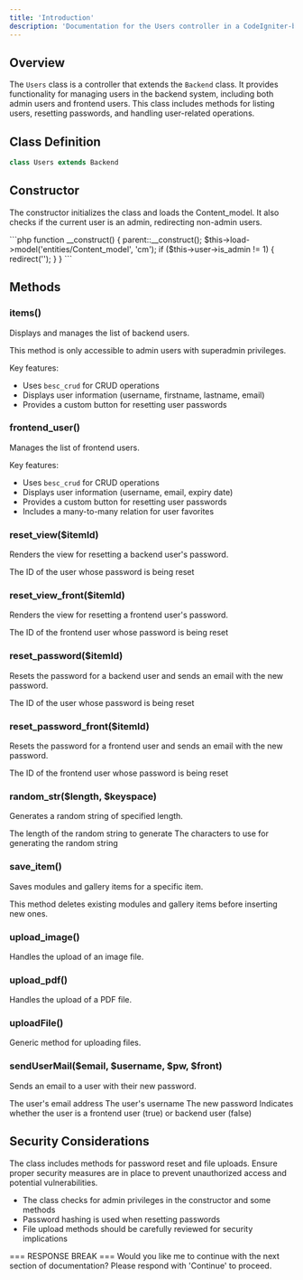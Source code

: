 ```yaml
---
title: 'Introduction'
description: 'Documentation for the Users controller in a CodeIgniter-based backend system'
---
```


## Overview

The `Users` class is a controller that extends the `Backend` class. It provides functionality for managing users in the backend system, including both admin users and frontend users. This class includes methods for listing users, resetting passwords, and handling user-related operations.

## Class Definition

```php
class Users extends Backend
```

## Constructor

The constructor initializes the class and loads the Content_model. It also checks if the current user is an admin, redirecting non-admin users.

<CodeGroup>
```php
function __construct()
{
    parent::__construct();
    $this->load->model('entities/Content_model', 'cm');
    if ($this->user->is_admin != 1) {
        redirect('');
    }
}
```
</CodeGroup>

## Methods

### items()

Displays and manages the list of backend users.

<Note>
This method is only accessible to admin users with superadmin privileges.
</Note>

Key features:
- Uses `besc_crud` for CRUD operations
- Displays user information (username, firstname, lastname, email)
- Provides a custom button for resetting user passwords

### frontend_user()

Manages the list of frontend users.

Key features:
- Uses `besc_crud` for CRUD operations
- Displays user information (username, email, expiry date)
- Provides a custom button for resetting user passwords
- Includes a many-to-many relation for user favorites

### reset_view($itemId)

Renders the view for resetting a backend user's password.

<Param name="itemId" type="integer">
  The ID of the user whose password is being reset
</Param>

### reset_view_front($itemId)

Renders the view for resetting a frontend user's password.

<Param name="itemId" type="integer">
  The ID of the frontend user whose password is being reset
</Param>

### reset_password($itemId)

Resets the password for a backend user and sends an email with the new password.

<Param name="itemId" type="integer">
  The ID of the user whose password is being reset
</Param>

### reset_password_front($itemId)

Resets the password for a frontend user and sends an email with the new password.

<Param name="itemId" type="integer">
  The ID of the frontend user whose password is being reset
</Param>

### random_str($length, $keyspace)

Generates a random string of specified length.

<Param name="length" type="integer">
  The length of the random string to generate
</Param>
<Param name="keyspace" type="string" default="'0123456789abcdefghijklmnopqrstuvwxyzABCDEFGHIJKLMNOPQRSTUVWXYZ'">
  The characters to use for generating the random string
</Param>

### save_item()

Saves modules and gallery items for a specific item.

<Note>
This method deletes existing modules and gallery items before inserting new ones.
</Note>

### upload_image()

Handles the upload of an image file.

### upload_pdf()

Handles the upload of a PDF file.

### uploadFile()

Generic method for uploading files.

### sendUserMail($email, $username, $pw, $front)

Sends an email to a user with their new password.

<Param name="email" type="string">
  The user's email address
</Param>
<Param name="username" type="string">
  The user's username
</Param>
<Param name="pw" type="string">
  The new password
</Param>
<Param name="front" type="boolean">
  Indicates whether the user is a frontend user (true) or backend user (false)
</Param>

## Security Considerations

<Warning>
The class includes methods for password reset and file uploads. Ensure proper security measures are in place to prevent unauthorized access and potential vulnerabilities.
</Warning>

- The class checks for admin privileges in the constructor and some methods
- Password hashing is used when resetting passwords
- File upload methods should be carefully reviewed for security implications

=== RESPONSE BREAK ===
Would you like me to continue with the next section of documentation? Please respond with 'Continue' to proceed.